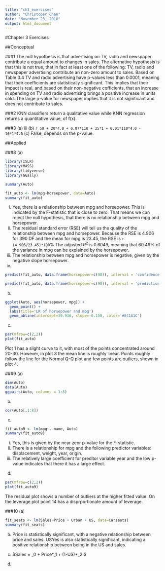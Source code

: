 ```yaml
---
title: "ch3_exercises"
author: "Christoper Chan"
date: "November 23, 2018"
output: html_document
---
```


#Chapter 3 Exercises

##Conceptual

###1
The null hypothesis is that advertising on TV, radio and newspaper contribute a equal amount to changes in sales. The alternative hypothesis is that this is not true, that in fact at least one of the following: TV, radio and newspaper advertising contribute an non-zero amount to sales. Based on Table 3.4 TV and radio advertising have p-values less than 0.0001, meaning that their coefficients are statistically significant. This implies that their impact is real, and based on their non-negative cofficients, that an increase in spending on TV and radio advertising brings a positive increase in units sold. The large p-value for newspaper implies that it is not significant and does not contribute to sales. 

###2
KNN classifiers return a qualitative value while KNN regression returns a quantitative value, of f(x).

###3
(a) iii
(b) `r 50 + 20*4.0 + 0.07*110 + 35*1 + 0.01*110*4.0 - 10*1*4.0`
(c) False, depends on the p-value.


##Applied

###8
(a) 
```r
library(ISLR)
library(MASS)
library(tidyverse)
library(GGally)

summary(Auto)

fit_auto <- lm(mpg~horsepower, data=Auto)
summary(fit_auto)
```

  i. Yes, there is a relationship between mpg and horsepower. This is indicated by the F-statistic that is close to zero. That      means we can reject the null hypothesis, that there is no relationship between mpg and horsepower. 
  ii. The residual standard error (RSE) will tell us the quality of the relationship between mpg and horsepower. Because the RSE is 4.906 for 390 DF and the mean for mpg is 23.45, the RSE is `r (4.906/23.45)*100`%.The adjusted $R^2$ is 0.6049, meaning that 60.49% of the variance in mpg can be explained by the horsepower.
  iii. The relationship between mpg and horsepower is negative, given by the negative slope horsepower.
  iv. 
```r
predict(fit_auto, data.frame(horsepower=c(98)), interval = 'confidence')

predict(fit_auto, data.frame(horsepower=c(98)), interval = 'prediction')

```

(b)
```r
ggplot(Auto, aes(horsepower, mpg)) +
  geom_point() +
  labs(title='LR of horsepower and mpg')
  geom_abline(intercept=39.936, slope=-0.158, color='#E41A1C')
```

(c)
```r
par(mfrow=c(2,2))
plot(fit_auto)
```
Plot 1 has a slight curve to it, with most of the points concentrated around 20-30. However, in plot 3 the mean line is roughly linear. Points roughly follow the line for the Normal Q-Q plot and few points are outliers, shown in plot 4.


###9
(a)


```r
dim(Auto)
data(Auto)
ggpairs(Auto, columns = 1:8)
```

(b)
```r
cor(Auto[,1:8])
```

(c)
```r
fit_auto9 <- lm(mpg~.-name, Auto)
summary(fit_auto9)
```
  i. Yes, this is given by the near zeor p-value for the F-statistic.
  ii. There is a relationship for mpg and the following predictor variables: displacement, weight, year, origin. 
  iii. The relatively large coefficient for preditor variable year and the low p-value indicates that there it has a large effect. 

(d) 
```r
par(mfrow=c(2,2))
plot(fit_auto9)
```
The residual plot shows a number of outliers at the higher fitted value. On the leverage plot point 14 has a disprportionate amount of leverage.


###10
(a)
```r
fit_seats <- lm(Sales~Price + Urban + US, data=Carseats)
summary(fit_seats)
```

(b) Price is statistically significant, with a negative relationship between price and sales. USYes is also statistically significant, indicating a positive relationship between being in the US and sales.

(c) $Sales = \beta_0 + Price*\beta_1 + (1-US)*\beta_2 $
(d) 










































